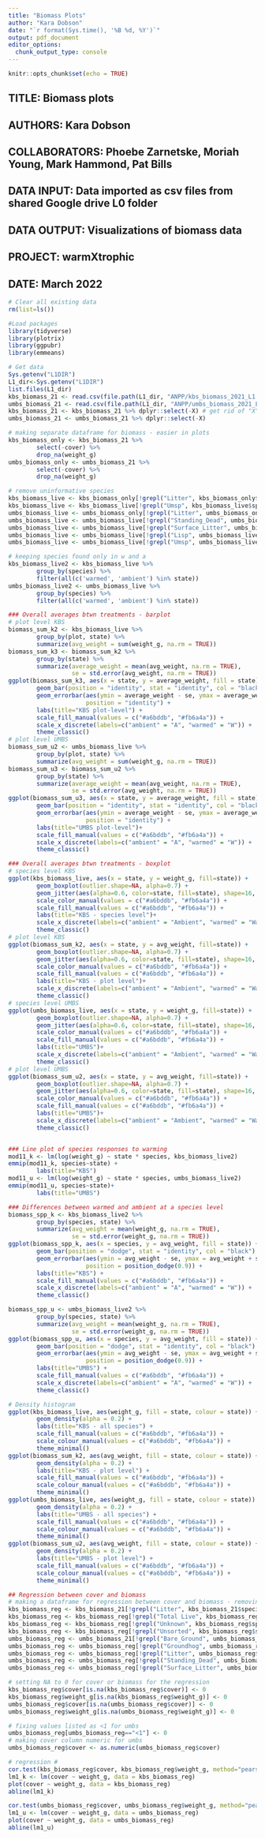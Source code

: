 ```yaml
---
title: "Biomass Plots"
author: "Kara Dobson"
date: "`r format(Sys.time(), '%B %d, %Y')`"
output: pdf_document
editor_options: 
  chunk_output_type: console
---
```


```r
knitr::opts_chunk$set(echo = TRUE)
```

## TITLE:          Biomass plots  
## AUTHORS:        Kara Dobson  
## COLLABORATORS:  Phoebe Zarnetske, Moriah Young, Mark Hammond, Pat Bills  
## DATA INPUT:     Data imported as csv files from shared Google drive L0 folder  
## DATA OUTPUT:    Visualizations of biomass data  
## PROJECT:        warmXtrophic  
## DATE:           March 2022  

```r
# Clear all existing data
rm(list=ls())

#Load packages
library(tidyverse)
library(plotrix)
library(ggpubr)
library(emmeans)

# Get data
Sys.getenv("L1DIR")
L1_dir<-Sys.getenv("L1DIR")
list.files(L1_dir)
kbs_biomass_21 <- read.csv(file.path(L1_dir, "ANPP/kbs_biomass_2021_L1.csv"))
umbs_biomass_21 <- read.csv(file.path(L1_dir, "ANPP/umbs_biomass_2021_L1.csv"))
kbs_biomass_21 <- kbs_biomass_21 %>% dplyr::select(-X) # get rid of "X" column that shows up (could fix this in cleaning script)
umbs_biomass_21 <- umbs_biomass_21 %>% dplyr::select(-X)

# making separate dataframe for biomass - easier in plots
kbs_biomass_only <- kbs_biomass_21 %>%
        select(-cover) %>%
        drop_na(weight_g)
umbs_biomass_only <- umbs_biomass_21 %>%
        select(-cover) %>%
        drop_na(weight_g)

# remove uninformative species
kbs_biomass_live <- kbs_biomass_only[!grepl("Litter", kbs_biomass_only$species),]
kbs_biomass_live <- kbs_biomass_live[!grepl("Umsp", kbs_biomass_live$species),]
umbs_biomass_live <- umbs_biomass_only[!grepl("Litter", umbs_biomass_only$species),]
umbs_biomass_live <- umbs_biomass_live[!grepl("Standing_Dead", umbs_biomass_live$species),]
umbs_biomass_live <- umbs_biomass_live[!grepl("Surface_Litter", umbs_biomass_live$species),]
umbs_biomass_live <- umbs_biomass_live[!grepl("Lisp", umbs_biomass_live$species),]
umbs_biomass_live <- umbs_biomass_live[!grepl("Umsp", umbs_biomass_live$species),]

# keeping species found only in w and a
kbs_biomass_live2 <- kbs_biomass_live %>%
        group_by(species) %>% 
        filter(all(c('warmed', 'ambient') %in% state))
umbs_biomass_live2 <- umbs_biomass_live %>%
        group_by(species) %>% 
        filter(all(c('warmed', 'ambient') %in% state))

### Overall averages btwn treatments - barplot
# plot level KBS
biomass_sum_k2 <- kbs_biomass_live %>%
        group_by(plot, state) %>%
        summarize(avg_weight = sum(weight_g, na.rm = TRUE))
biomass_sum_k3 <- biomass_sum_k2 %>%
        group_by(state) %>%
        summarize(average_weight = mean(avg_weight, na.rm = TRUE),
                  se = std.error(avg_weight, na.rm = TRUE))
ggplot(biomass_sum_k3, aes(x = state, y = average_weight, fill = state)) +
        geom_bar(position = "identity", stat = "identity", col = "black") +
        geom_errorbar(aes(ymin = average_weight - se, ymax = average_weight + se), width = 0.2,
                      position = "identity") +
        labs(title="KBS plot-level") +
        scale_fill_manual(values = c("#a6bddb", "#fb6a4a")) +
        scale_x_discrete(labels=c("ambient" = "A", "warmed" = "W")) +
        theme_classic()
# plot level UMBS
biomass_sum_u2 <- umbs_biomass_live %>%
        group_by(plot, state) %>%
        summarize(avg_weight = sum(weight_g, na.rm = TRUE))
biomass_sum_u3 <- biomass_sum_u2 %>%
        group_by(state) %>%
        summarize(average_weight = mean(avg_weight, na.rm = TRUE),
                  se = std.error(avg_weight, na.rm = TRUE))
ggplot(biomass_sum_u3, aes(x = state, y = average_weight, fill = state)) +
        geom_bar(position = "identity", stat = "identity", col = "black") +
        geom_errorbar(aes(ymin = average_weight - se, ymax = average_weight + se), width = 0.2,
                      position = "identity") +
        labs(title="UMBS plot-level")+
        scale_fill_manual(values = c("#a6bddb", "#fb6a4a")) +
        scale_x_discrete(labels=c("ambient" = "A", "warmed" = "W")) +
        theme_classic()

### Overall averages btwn treatments - boxplot
# species level KBS
ggplot(kbs_biomass_live, aes(x = state, y = weight_g, fill=state)) +
        geom_boxplot(outlier.shape=NA, alpha=0.7) +
        geom_jitter(aes(alpha=0.6, color=state, fill=state), shape=16, size=2) +
        scale_color_manual(values = c("#a6bddb", "#fb6a4a")) +
        scale_fill_manual(values = c("#a6bddb", "#fb6a4a")) +
        labs(title="KBS - species level")+
        scale_x_discrete(labels=c("ambient" = "Ambient", "warmed" = "Warmed")) +
        theme_classic()
# plot level KBS
ggplot(biomass_sum_k2, aes(x = state, y = avg_weight, fill=state)) +
        geom_boxplot(outlier.shape=NA, alpha=0.7) +
        geom_jitter(aes(alpha=0.6, color=state, fill=state), shape=16, size=2) +
        scale_color_manual(values = c("#a6bddb", "#fb6a4a")) +
        scale_fill_manual(values = c("#a6bddb", "#fb6a4a")) +
        labs(title="KBS - plot level")+
        scale_x_discrete(labels=c("ambient" = "Ambient", "warmed" = "Warmed")) +
        theme_classic()
# species level UMBS
ggplot(umbs_biomass_live, aes(x = state, y = weight_g, fill=state)) +
        geom_boxplot(outlier.shape=NA, alpha=0.7) +
        geom_jitter(aes(alpha=0.6, color=state, fill=state), shape=16, size=2) +
        scale_color_manual(values = c("#a6bddb", "#fb6a4a")) +
        scale_fill_manual(values = c("#a6bddb", "#fb6a4a")) +
        labs(title="UMBS")+
        scale_x_discrete(labels=c("ambient" = "Ambient", "warmed" = "Warmed")) +
        theme_classic()
# plot level UMBS
ggplot(biomass_sum_u2, aes(x = state, y = avg_weight, fill=state)) +
        geom_boxplot(outlier.shape=NA, alpha=0.7) +
        geom_jitter(aes(alpha=0.6, color=state, fill=state), shape=16, size=2) +
        scale_color_manual(values = c("#a6bddb", "#fb6a4a")) +
        scale_fill_manual(values = c("#a6bddb", "#fb6a4a")) +
        labs(title="UMBS")+
        scale_x_discrete(labels=c("ambient" = "Ambient", "warmed" = "Warmed")) +
        theme_classic()


### Line plot of species responses to warming
mod11_k <- lm(log(weight_g) ~ state * species, kbs_biomass_live2)
emmip(mod11_k, species~state) +
        labs(title="KBS")
mod11_u <- lm(log(weight_g) ~ state * species, umbs_biomass_live2)
emmip(mod11_u, species~state)+
        labs(title="UMBS")

### Differences between warmed and ambient at a species level
biomass_spp_k <- kbs_biomass_live2 %>%
        group_by(species, state) %>%
        summarize(avg_weight = mean(weight_g, na.rm = TRUE),
                  se = std.error(weight_g, na.rm = TRUE))
ggplot(biomass_spp_k, aes(x = species, y = avg_weight, fill = state)) +
        geom_bar(position = "dodge", stat = "identity", col = "black") +
        geom_errorbar(aes(ymin = avg_weight - se, ymax = avg_weight + se), width = 0.2,
                      position = position_dodge(0.9)) +
        labs(title="KBS") +
        scale_fill_manual(values = c("#a6bddb", "#fb6a4a")) +
        scale_x_discrete(labels=c("ambient" = "A", "warmed" = "W")) +
        theme_classic()

biomass_spp_u <- umbs_biomass_live2 %>%
        group_by(species, state) %>%
        summarize(avg_weight = mean(weight_g, na.rm = TRUE),
                  se = std.error(weight_g, na.rm = TRUE))
ggplot(biomass_spp_u, aes(x = species, y = avg_weight, fill = state)) +
        geom_bar(position = "dodge", stat = "identity", col = "black") +
        geom_errorbar(aes(ymin = avg_weight - se, ymax = avg_weight + se), width = 0.2,
                      position = position_dodge(0.9)) +
        labs(title="UMBS") +
        scale_fill_manual(values = c("#a6bddb", "#fb6a4a")) +
        scale_x_discrete(labels=c("ambient" = "A", "warmed" = "W")) +
        theme_classic()

# Density histogram
ggplot(kbs_biomass_live, aes(weight_g, fill = state, colour = state)) +
        geom_density(alpha = 0.2) +
        labs(title="KBS - all species") +
        scale_fill_manual(values = c("#a6bddb", "#fb6a4a")) +
        scale_colour_manual(values = c("#a6bddb", "#fb6a4a")) +
        theme_minimal()
ggplot(biomass_sum_k2, aes(avg_weight, fill = state, colour = state)) +
        geom_density(alpha = 0.2) +
        labs(title="KBS - plot level") +
        scale_fill_manual(values = c("#a6bddb", "#fb6a4a")) +
        scale_colour_manual(values = c("#a6bddb", "#fb6a4a")) +
        theme_minimal()
ggplot(umbs_biomass_live, aes(weight_g, fill = state, colour = state)) +
        geom_density(alpha = 0.2) +
        labs(title="UMBS - all species") +
        scale_fill_manual(values = c("#a6bddb", "#fb6a4a")) +
        scale_colour_manual(values = c("#a6bddb", "#fb6a4a")) + 
        theme_minimal()
ggplot(biomass_sum_u2, aes(avg_weight, fill = state, colour = state)) +
        geom_density(alpha = 0.2) +
        labs(title="UMBS - plot level") +
        scale_fill_manual(values = c("#a6bddb", "#fb6a4a")) +
        scale_colour_manual(values = c("#a6bddb", "#fb6a4a")) +
        theme_minimal()

## Regression between cover and biomass
# making a dataframe for regression between cover and biomass - removing uninformative species first
kbs_biomass_reg <- kbs_biomass_21[!grepl("Litter", kbs_biomass_21$species),]
kbs_biomass_reg <- kbs_biomass_reg[!grepl("Total Live", kbs_biomass_reg$species),]
kbs_biomass_reg <- kbs_biomass_reg[!grepl("Unknown", kbs_biomass_reg$species),]
kbs_biomass_reg <- kbs_biomass_reg[!grepl("Unsorted", kbs_biomass_reg$species),]
umbs_biomass_reg <- umbs_biomass_21[!grepl("Bare_Ground", umbs_biomass_21$species),]
umbs_biomass_reg <- umbs_biomass_reg[!grepl("Groundhog", umbs_biomass_reg$species),]
umbs_biomass_reg <- umbs_biomass_reg[!grepl("Litter", umbs_biomass_reg$species),]
umbs_biomass_reg <- umbs_biomass_reg[!grepl("Standing_Dead", umbs_biomass_reg$species),]
umbs_biomass_reg <- umbs_biomass_reg[!grepl("Surface_Litter", umbs_biomass_reg$species),]

# setting NA to 0 for cover or biomass for the regression
kbs_biomass_reg$cover[is.na(kbs_biomass_reg$cover)] <- 0
kbs_biomass_reg$weight_g[is.na(kbs_biomass_reg$weight_g)] <- 0
umbs_biomass_reg$cover[is.na(umbs_biomass_reg$cover)] <- 0
umbs_biomass_reg$weight_g[is.na(umbs_biomass_reg$weight_g)] <- 0

# fixing values listed as <1 for umbs
umbs_biomass_reg[umbs_biomass_reg=="<1"] <- 0
# making cover column numeric for umbs
umbs_biomass_reg$cover <- as.numeric(umbs_biomass_reg$cover)

# regression #
cor.test(kbs_biomass_reg$cover, kbs_biomass_reg$weight_g, method="pearson")
lm1_k <- lm(cover ~ weight_g, data = kbs_biomass_reg)
plot(cover ~ weight_g, data = kbs_biomass_reg)
abline(lm1_k)

cor.test(umbs_biomass_reg$cover, umbs_biomass_reg$weight_g, method="pearson")
lm1_u <- lm(cover ~ weight_g, data = umbs_biomass_reg)
plot(cover ~ weight_g, data = umbs_biomass_reg)
abline(lm1_u)

```